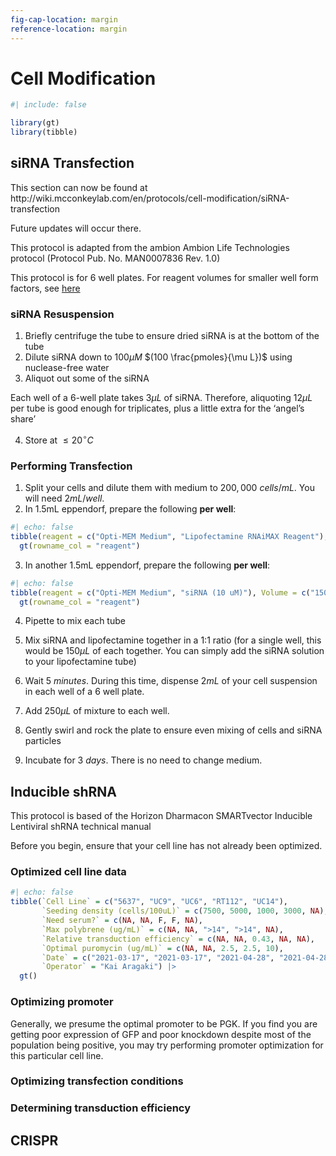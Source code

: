 ```yaml
---
fig-cap-location: margin
reference-location: margin
---
```


# Cell Modification

```r
#| include: false

library(gt)
library(tibble)
```


## siRNA Transfection

::: callout-note
This section can now be found at http://wiki.mcconkeylab.com/en/protocols/cell-modification/siRNA-transfection

Future updates will occur there.
:::

[This protocol is adapted from the ambion Ambion Life Technologies protocol (Protocol Pub. No. MAN0007836 Rev. 1.0)]{.aside}

:::{.callout-note}
This protocol is for 6 well plates. For reagent volumes for smaller well form factors, see [here](https://web.archive.org/web/20210709195152/http://tools.thermofisher.com/content/sfs/manuals/Silencer_Select_PreDsignd_Vdtd_CustomDesign_siRNA_man.pdf)
:::

### siRNA Resuspension

1. Briefly centrifuge the tube to ensure dried siRNA is at the bottom of the tube
2. Dilute siRNA down to $100 \mu M$ $(100 \frac{pmoles}{\mu L})$ using nuclease-free water
3. Aliquot out some of the siRNA

:::{.callout-tip}
Each well of a 6-well plate takes $3 \mu L$ of siRNA. Therefore, aliquoting $12 \mu L$ per tube is good enough for triplicates, plus a little extra for the 'angel's share'
:::

4. Store at $\le 20 ^\circ C$


### Performing Transfection

1. Split your cells and dilute them with medium to $200,000\ cells/mL$. You will need $2mL/well$.
2. In 1.5mL eppendorf, prepare the following **per well**:

```r
#| echo: false
tibble(reagent = c("Opti-MEM Medium", "Lipofectamine RNAiMAX Reagent"), Volume = c("150uL", "9uL"), `Ref #` = c("31985062", "13778150")) |> 
  gt(rowname_col = "reagent")
```

3. In another 1.5mL eppendorf, prepare the following **per well**:

```r
#| echo: false
tibble(reagent = c("Opti-MEM Medium", "siRNA (10 uM)"), Volume = c("150uL", "3uL (30pmol)"), `Ref #` = c("31985062", "varies")) |> 
  gt(rowname_col = "reagent")
```

4. Pipette to mix each tube

5. Mix siRNA and lipofectamine together in a 1:1 ratio (for a single well, this would be $150 \mu L$ of each together. You can simply add the siRNA solution to your lipofectamine tube)

6. Wait $5\ minutes$. During this time, dispense $2mL$ of your cell suspension in each well of a 6 well plate.

7. Add $250 \mu L$ of mixture to each well.

8. Gently swirl and rock the plate to ensure even mixing of cells and siRNA particles

9. Incubate for $3\ days$. There is no need to change medium.

## Inducible shRNA

[This protocol is based of the Horizon Dharmacon SMARTvector Inducible Lentiviral shRNA technical manual]{.aside}

Before you begin, ensure that your cell line has not already been optimized.

### Optimized cell line data

```r
#| echo: false
tibble(`Cell Line` = c("5637", "UC9", "UC6", "RT112", "UC14"),
       `Seeding density (cells/100uL)` = c(7500, 5000, 1000, 3000, NA),
       `Need serum?` = c(NA, NA, F, F, NA),
       `Max polybrene (ug/mL)` = c(NA, NA, ">14", ">14", NA), 
       `Relative transduction efficiency` = c(NA, NA, 0.43, NA, NA),
       `Optimal puromycin (ug/mL)` = c(NA, NA, 2.5, 2.5, 10),
       `Date` = c("2021-03-17", "2021-03-17", "2021-04-28", "2021-04-28", "2022-05-19"),
       `Operator` = "Kai Aragaki") |> 
  gt()

```


### Optimizing promoter

Generally, we presume the optimal promoter to be PGK. If you find you are getting poor expression of GFP and poor knockdown despite most of the population being positive, you may try performing promoter optimization for this particular cell line.


### Optimizing transfection conditions





### Determining transduction efficiency




## CRISPR
